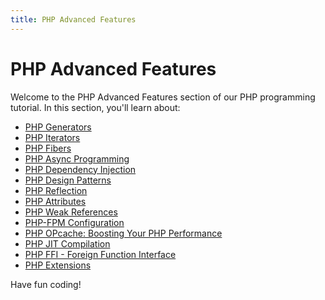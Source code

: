 ```yaml
---
title: PHP Advanced Features
---
```


# PHP Advanced Features

Welcome to the PHP Advanced Features section of our PHP programming tutorial. In this section, you'll learn about:

- [PHP Generators](./0-php-generators.mdx)
- [PHP Iterators](./1-php-iterators.mdx)
- [PHP Fibers](./10-php-fibers.mdx)
- [PHP Async Programming](./11-php-async-programming.mdx)
- [PHP Dependency Injection](./12-php-dependency-injection.mdx)
- [PHP Design Patterns](./13-php-design-patterns.mdx)
- [PHP Reflection](./2-php-reflection.mdx)
- [PHP Attributes](./3-php-attributes.mdx)
- [PHP Weak References](./4-php-weak-references.mdx)
- [PHP-FPM Configuration](./5-php-fpm-configuration.mdx)
- [PHP OPcache: Boosting Your PHP Performance](./6-php-opcache.mdx)
- [PHP JIT Compilation](./7-php-jit-compilation.mdx)
- [PHP FFI - Foreign Function Interface](./8-php-ffi.mdx)
- [PHP Extensions](./9-php-extensions.mdx)

Have fun coding!